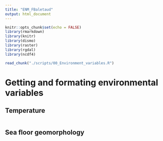 ```yaml
---
title: "ENM_FBaletaud"
output: html_document
---
```

```r
knitr::opts_chunk$set(echo = FALSE)
library(rmarkdown)
library(knitr)
library(dismo)
library(raster)
library(rgdal)
library(ncdf4)

```

```r
read_chunk("./scripts/00_Environment_variables.R")

```


# Getting and formating environmental variables

## Temperature

```r

```

## Sea floor geomorphology

```r

```





